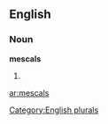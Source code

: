 
==English==

===Noun===
'''mescals'''

# {{plural of|[[mescal]]}}

[[Category:English plurals]]

[[ar:mescals]]